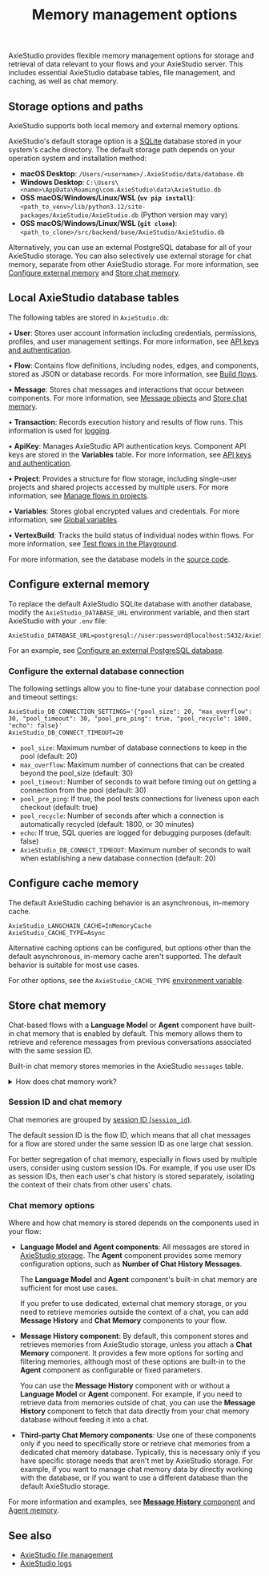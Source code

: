 ﻿---
title: Memory management options
slug: /memory
---

AxieStudio provides flexible memory management options for storage and retrieval of data relevant to your flows and your AxieStudio server.
This includes essential AxieStudio database tables, file management, and caching, as well as chat memory.

## Storage options and paths

AxieStudio supports both local memory and external memory options.

AxieStudio's default storage option is a [SQLite](https://www.sqlite.org/) database stored in your system's cache directory.
The default storage path depends on your operation system and installation method:

- **macOS Desktop**: `/Users/<username>/.AxieStudio/data/database.db`
- **Windows Desktop**: `C:\Users\<name>\AppData\Roaming\com.AxieStudio\data\AxieStudio.db`
- **OSS macOS/Windows/Linux/WSL (`uv pip install`)**: `<path_to_venv>/lib/python3.12/site-packages/AxieStudio/AxieStudio.db` (Python version may vary)
- **OSS macOS/Windows/Linux/WSL (`git clone`)**: `<path_to_clone>/src/backend/base/AxieStudio/AxieStudio.db`

Alternatively, you can use an external PostgreSQL database for all of your AxieStudio storage.
You can also selectively use external storage for chat memory, separate from other AxieStudio storage.
For more information, see [Configure external memory](#configure-external-memory) and [Store chat memory](#store-chat-memory).

## Local AxieStudio database tables

The following tables are stored in `AxieStudio.db`:

• **User**: Stores user account information including credentials, permissions, profiles, and user management settings. For more information, see [API keys and authentication](/api-keys-and-authentication).

• **Flow**: Contains flow definitions, including nodes, edges, and components, stored as JSON or database records. For more information, see [Build flows](/concepts-flows).

• **Message**: Stores chat messages and interactions that occur between components. For more information, see [Message objects](/data-types#message) and [Store chat memory](#store-chat-memory).

• **Transaction**: Records execution history and results of flow runs. This information is used for [logging](/logging).

• **ApiKey**: Manages AxieStudio API authentication keys. Component API keys are stored in the **Variables** table. For more information, see [API keys and authentication](/api-keys-and-authentication).

• **Project**: Provides a structure for flow storage, including single-user projects and shared projects accessed by multiple users. For more information, see [Manage flows in projects](/concepts-flows#projects).

• **Variables**: Stores global encrypted values and credentials. For more information, see [Global variables](/configuration-global-variables).

• **VertexBuild**: Tracks the build status of individual nodes within flows. For more information, see [Test flows in the Playground](/concepts-playground).

For more information, see the database models in the [source code](https://github.com/AxieStudio-ai/AxieStudio/tree/main/src/backend/base/AxieStudio/services/database/models).

## Configure external memory

To replace the default AxieStudio SQLite database with another database, modify the `AxieStudio_DATABASE_URL` environment variable, and then start AxieStudio with your `.env` file:

```
AxieStudio_DATABASE_URL=postgresql://user:password@localhost:5432/AxieStudio
```

For an example, see [Configure an external PostgreSQL database](/configuration-custom-database).

### Configure the external database connection

The following settings allow you to fine-tune your database connection pool and timeout settings:

```
AxieStudio_DB_CONNECTION_SETTINGS='{"pool_size": 20, "max_overflow": 30, "pool_timeout": 30, "pool_pre_ping": true, "pool_recycle": 1800, "echo": false}'
AxieStudio_DB_CONNECT_TIMEOUT=20
```

- `pool_size`: Maximum number of database connections to keep in the pool (default: 20)
- `max_overflow`: Maximum number of connections that can be created beyond the pool_size (default: 30)
- `pool_timeout`: Number of seconds to wait before timing out on getting a connection from the pool (default: 30)
- `pool_pre_ping`: If true, the pool tests connections for liveness upon each checkout (default: true)
- `pool_recycle`: Number of seconds after which a connection is automatically recycled (default: 1800, or 30 minutes)
- `echo`: If true, SQL queries are logged for debugging purposes (default: false)
- `AxieStudio_DB_CONNECT_TIMEOUT`: Maximum number of seconds to wait when establishing a new database connection (default: 20)

## Configure cache memory

The default AxieStudio caching behavior is an asynchronous, in-memory cache.
```
AxieStudio_LANGCHAIN_CACHE=InMemoryCache
AxieStudio_CACHE_TYPE=Async
```

Alternative caching options can be configured, but options other than the default asynchronous, in-memory cache aren't supported.
The default behavior is suitable for most use cases.

For other options, see the `AxieStudio_CACHE_TYPE` [environment variable](/environment-variables).

## Store chat memory

Chat-based flows with a **Language Model** or **Agent** component have built-in chat memory that is enabled by default.
This memory allows them to retrieve and reference messages from previous conversations associated with the same session ID.

Built-in chat memory stores memories in the AxieStudio `messages` table.

<details>
<summary>How does chat memory work?</summary>

Chat memory is a cache for the LLM or agent to preserve past conversations to retain and reference that context in future interactions.
For example, if a user has already told the LLM their name, the LLM can retrieve that information from chat memory rather than asking the user to repeat themselves in future conversations or messages.

Chat memory is distinct from vector store memory because it is built specifically for storing and retrieving chat messages from databases.

Components that support chat memory (such as the **Agent**, **Language Model**, **Message History**, or third-party **Chat Memory** components) provide access to their respective databases _as memory_.
Retrieval as memory is an important distinction for LLMs and agents because this storage and retrieval mechanism is specifically designed to recall context from past conversations.
Unlike vector stores, which are designed for semantic search and retrieval of text chunks, chat memory is designed to store and retrieve chat messages in a way that is optimized for conversation history.

</details>

### Session ID and chat memory

Chat memories are grouped by [session ID (`session_id`)](/session-id).

The default session ID is the flow ID, which means that all chat messages for a flow are stored under the same session ID as one large chat session.

For better segregation of chat memory, especially in flows used by multiple users, consider using custom session IDs.
For example, if you use user IDs as session IDs, then each user's chat history is stored separately, isolating the context of their chats from other users' chats.

### Chat memory options

Where and how chat memory is stored depends on the components used in your flow:

* **Language Model and Agent components**: All messages are stored in [AxieStudio storage](#storage-options-and-paths).
The **Agent** component provides some memory configuration options, such as **Number of Chat History Messages**.

    The **Language Model** and **Agent** component's built-in chat memory are sufficient for most use cases.

    If you prefer to use dedicated, external chat memory storage, or you need to retrieve memories outside the context of a chat, you can add **Message History** and **Chat Memory** components to your flow.

* **Message History component**: By default, this component stores and retrieves memories from AxieStudio storage, unless you attach a **Chat Memory** component. It provides a few more options for sorting and filtering memories, although most of these options are built-in to the **Agent** component as configurable or fixed parameters.

    You can use the **Message History** component with or without a **Language Model** or **Agent** component.
    For example, if you need to retrieve data from memories outside of chat, you can use the **Message History** component to fetch that data directly from your chat memory database without feeding it into a chat.

* **Third-party Chat Memory components**: Use one of these components only if you need to specifically store or retrieve chat memories from a dedicated chat memory database.
Typically, this is necessary only if you have specific storage needs that aren't met by AxieStudio storage.
For example, if you want to manage chat memory data by directly working with the database, or if you want to use a different database than the default AxieStudio storage.

For more information and examples, see [**Message History** component](/components-helpers#message-history) and [Agent memory](/agents#agent-memory).

## See also

* [AxieStudio file management](/concepts-file-management)
* [AxieStudio logs](/logging)